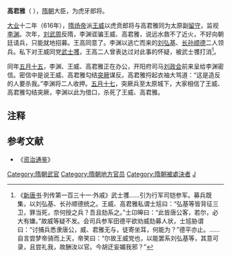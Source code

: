 '''高君雅'''（{{bd|6世纪||617年||catIdx=G}}<!-- 生年无具体记载。如果有新的发现，请提供来源。 -->），[[隋朝|隋朝]]大臣，为虎牙郎将。

[[大业_(年号)|大业]]十二年（616年），[[隋炀帝|隋炀帝]]派[[王威_(隋朝)|王威]]以虎贲郎将与高君雅同为太原副[[留守|留守]]，监视[[李渊|李渊]]。次年，[[刘武周|刘武周]]反隋，李渊诓骗王威、高君雅，说远水救不了近火，不好向朝廷请兵，只能就地招募。王高同意了。李渊以逃亡而来的[[劉弘基|刘弘基]]、[[长孙顺德|长孙顺德]]二人领兵。私下对王威同党[[武士彟|武士彟]]，王高二人曾表达过对此事的怀疑，被武士彟打消<ref>《[[新唐书|新唐书]]·列传第一百三十一·外戚》武士彟......引为行军司铠参军。募兵既集，以刘弘基、长孙顺德统之。王威、高君雅私谓士訄曰：“弘基等皆背征三卫，罪当死，奈何授之兵？吾且劾系之。”士卬皞曰：“此皆唐公客，若尔，必大有嫌。”故威等疑不发。会司兵参军田德平欲劝威劾募人状，士訄胁谓曰：“讨捕兵悉隶唐公，威、君雅无与，徒寄坐耳，何能为？”德平亦止。......自言尝梦帝骑而上天，帝笑曰：“尔故王威党也，以能罢系刘弘基等，其意可录，且尝礼我，故酬汝以官。今胡迂妄媚我邪？”</ref>。

同年[[五月十五|五月十五]]，李渊、王威、高君雅正在办公，开阳府司马[[刘政会|刘政会]]前来呈给李渊密信。密信中是说王威、高君雅勾结[[突厥|突厥]]谋反。高君雅捋起衣袖大骂道：“这是造反的人要杀我。”李渊将二人收押。[[五月十七|五月十七]]，突厥兵至太原城下，大家相信了王威、高君雅勾结突厥，李渊以此为借口，杀死了王威、高君雅。

== 注释 ==

{{Reflist}}

==参考文献==
*《[[资治通鉴|资治通鉴]]》

{{DEFAULTSORT:G}}
[[Category:隋朝武官|Category:隋朝武官]]
[[Category:隋朝地方官员|Category:隋朝地方官员]]
[[Category:隋朝被處決者|Category:隋朝被處決者]]
[[Category:高姓|J]]